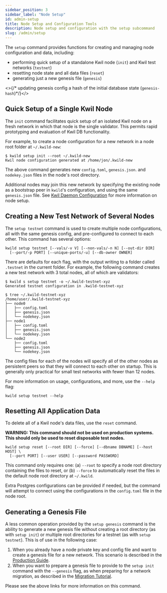 ```yaml
---
sidebar_position: 3
sidebar_label: "Node Setup"
id: admin-setup
title: Node Setup and Configuration Tools
description: Node setup and configuration with the setup subcommand
slug: /admin/setup
---
```


The `setup` command provides functions for creating and managing node
configuration and data, including:

* performing quick setup of a standalone Kwil node (`init`) and Kwil test networks (`testnet`)
* resetting node state and all data files (`reset`)
* generating just a new genesis file (`genesis`)

<>{/* updating genesis config a hash of the initial database state (`genesis-hash`)*/}</>

## Quick Setup of a Single Kwil Node

The `init` command facilitates quick setup of an isolated Kwil node on a fresh
network in which that node is the single validator.  This permits rapid
prototyping and evaluation of Kwil DB functionality.

For example, to create a node configuration for a new network in a node root
folder at `~/.kwild-new`:

```
$ kwild setup init --root ~/.kwild-new
Kwil node configuration generated at /home/jon/.kwild-new
```

The above command generates new `config.toml`, `genesis.json`. and
`nodekey.json` files in the node's root directory.

Additional nodes may join this new network by specifying the existing node as a
bootstrap peer in `kwild`'s configuration, and using the same `genesis.json`
file. See [Kwil Daemon Configuration](/docs/category/configuration) for more
information on node setup.

## Creating a New Test Network of Several Nodes

The `setup testnet` command is used to create multiple node configurations, all
with the same genesis config, and pre-configured to connect to each other. This
command has several options:

```
kwild setup testnet [--vals/-v V] [--non-vals/-n N] [--out-dir DIR]
  [--port/-p PORT] [--unique-ports/-u] [--db-owner OWNER]
```

There are defaults for each flag, with the output writing to a folder called
`.testnet` in the current folder.  For example, the following command creates a
new test network with 3 total nodes, all of which are validators:

```
$ kwild s setup testnet -o ~/.kwild-testnet-xyz
Generated testnet configuration in .kwild-testnet-xyz

$ tree ~/.kwild-testnet-xyz
/home/user/.kwild-testnet-xyz
├── node0
│   ├── config.toml
│   ├── genesis.json
│   └── nodekey.json
├── node1
│   ├── config.toml
│   ├── genesis.json
│   └── nodekey.json
└── node2
    ├── config.toml
    ├── genesis.json
    └── nodekey.json
```

The config files for each of the nodes will specify all of the other nodes as
persistent peers so that they will connect to each other on startup. This is
generally only practical for small test networks with fewer than 12 nodes.

For more information on usage, configurations, and more, use the `--help` flag:

```
kwild setup testnet --help
```

## Resetting All Application Data

To delete all of a Kwil node's data files, use the `reset` command.

**WARNING: This command should not be used on production systems. This should
only be used to reset disposable test nodes.**

```
kwild setup reset [--root DIR] [--force] [--dbname DBNAME] [--host HOST] \
  [--port PORT] [--user USER] [--password PASSWORD]
```

This command only requires one: (a) `--root` to specify a node root
directory containing the files to reset, or (b) `--force` to automatically reset
the files in the default node root directory at `~/.kwild`.

Extra Postgres configurations can be provided if needed, but the command will attempt
to connect using the configurations in the `config.toml` file in the node root.

## Generating a Genesis File

A less common operation provided by the `setup genesis` command is the ability
to generate a new genesis file without creating a root directory (as with `setup init`)
or multiple root directories for a testnet (as with `setup testnet`). This is of use in the following case:

1. When you already have a node private key and config file and want to create a genesis file for a new network. This scenario is described in the [Production Guide](/docs/node/production#creating-the-genesis-document).
2. When you want to prepare a genesis file to provide to the `setup init` command with the `--genesis` flag, as when preparing for a network migration, as described in the [Migration Tutorial](/docs/node/migrations/zero-downtime-migrations/tutorial#setting-up-the-new-nodes).

Please see the above links for more information on this command.
